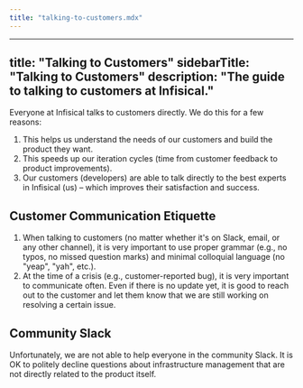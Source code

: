 ```yaml
---
title: "talking-to-customers.mdx"
---
```


---
title: "Talking to Customers"
sidebarTitle: "Talking to Customers"
description: "The guide to talking to customers at Infisical."
---

Everyone at Infisical talks to customers directly. We do this for a few reasons: 
1. This helps us understand the needs of our customers and build the product they want.
2. This speeds up our iteration cycles (time from customer feedback to product improvements). 
3. Our customers (developers) are able to talk directly to the best experts in Infisical (us) – which improves their satisfaction and success.

## Customer Communication Etiquette

1. When talking to customers (no matter whether it's on Slack, email, or any other channel), it is very important to use proper grammar (e.g., no typos, no missed question marks) and minimal colloquial language (no "yeap", "yah", etc.). 
2. At the time of a crisis (e.g., customer-reported bug), it is very important to communicate often. Even if there is no update yet, it is good to reach out to the customer and let them know that we are still working on resolving a certain issue.

## Community Slack

Unfortunately, we are not able to help everyone in the community Slack. It is OK to politely decline questions about infrastructure management that are not directly related to the product itself.

